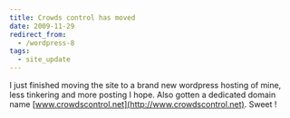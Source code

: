 ```yaml
---
title: Crowds control has moved
date: 2009-11-29
redirect_from:
  - /wordpress-8
tags:
  - site_update
---
```


I just finished moving the site to a brand new wordpress hosting of mine, less
tinkering and more posting I hope. Also gotten a dedicated domain name
[www.crowdscontrol.net](http://www.crowdscontrol.net). Sweet !
